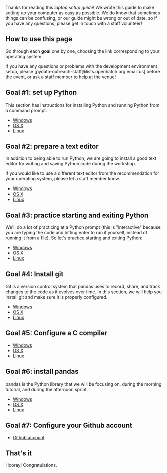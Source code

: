 Thanks for reading this ''laptop setup guide''! We wrote this guide to make setting up your computer as easy as possible. We do know that sometimes things can be confusing, or our guide might be wrong or out of date, so if you have any questions, please get in touch with a staff volunteer!

== How to use this page ==

Go through each '''goal''' one by one, choosing the link corresponding to your operating system.

If you have any questions or problems with the development environment setup, please [pydata-outreach-staff@lists.openhatch.org email us] before the event, or ask a staff member to help at the venue!

== Goal #1: set up Python ==

This section has instructions for installing Python and running Python from a command prompt.

* [[Windows set up Python|Windows]]
* [[OSX set up Python|OS X]]
* [[Linux set up Python|Linux]]

== Goal #2: prepare a text editor ==

In addition to being able to run Python, we are going to install a good text editor for writing and saving Python code during the workshop.

If you would like to use a different text editor from the recommendation for your operating system, please let a staff member know.

* [[Windows text editor|Windows]]
* [[OSX text editor|OS X]]
* [[Linux text editor|Linux]]

== Goal #3: practice starting and exiting Python ==

We'll do a lot of practicing at a Python prompt (this is "interactive" because you are typing the code and hitting enter to run it yourself, instead of running it from a file). So let's practice starting and exiting Python:

* [[Windows interactive Python|Windows]]
* [[OSX interactive Python|OS X]]
* [[Linux interactive Python|Linux]]

== Goal #4: Install git ==

Git is a version control system that pandas uses to record, share, and track
changes to the code as it evolves over time. In this section, we will help you
install git and make sure it is properly configured.

* [[Windows git|Windows]]
* [[OSX git|OS X]]
* [[Linux git|Linux]]

== Goal #5: Configure a C compiler ==

* [[Windows compiler|Windows]]
* [[osx compiler|OS X]]
* [[Linux compiler|Linux]]

== Goal #6: install pandas ==

pandas is the Python library that we will be focusing on, during
the morning tutorial, and during the afternoon sprint.

* [[Windows install pandas|Windows]]
* [[OSX install pandas|OS X]]
* [[Linux install pandas|Linux]]

== Goal #7: Configure your Github account ==

* [[Github account]]

== That's it ==

Hooray! Congratulations.
